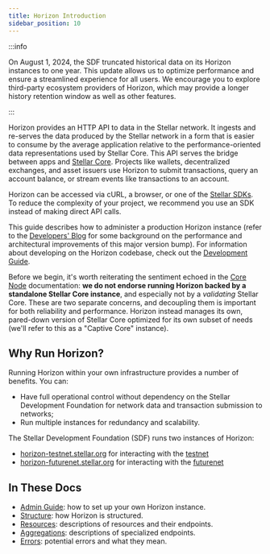 ```yaml
---
title: Horizon Introduction
sidebar_position: 10
---
```


:::info

On August 1, 2024, the SDF truncated historical data on its Horizon instances to one year. This update allows us to optimize performance and ensure a streamlined experience for all users. We encourage you to explore third-party ecosystem providers of Horizon, which may provide a longer history retention window as well as other features.

:::

Horizon provides an HTTP API to data in the Stellar network. It ingests and re-serves the data produced by the Stellar network in a form that is easier to consume by the average application relative to the performance-oriented data representations used by Stellar Core. This API serves the bridge between apps and [Stellar Core](../../validators/README.mdx). Projects like wallets, decentralized exchanges, and asset issuers use Horizon to submit transactions, query an account balance, or stream events like transactions to an account.

Horizon can be accessed via cURL, a browser, or one of the [Stellar SDKs](../../tools/sdks/library.mdx). To reduce the complexity of your project, we recommend you use an SDK instead of making direct API calls.

This guide describes how to administer a production Horizon instance (refer to the [Developers' Blog](https://www.stellar.org/developers-blog/a-new-sun-on-the-horizon) for some background on the performance and architectural improvements of this major version bump). For information about developing on the Horizon codebase, check out the [Development Guide](https://github.com/stellar/go/blob/master/services/horizon/internal/docs/GUIDE_FOR_DEVELOPERS.md).

Before we begin, it's worth reiterating the sentiment echoed in the [Core Node](../../validators/README.mdx) documentation: **we do not endorse running Horizon backed by a standalone Stellar Core instance**, and especially not by a _validating_ Stellar Core. These are two separate concerns, and decoupling them is important for both reliability and performance. Horizon instead manages its own, pared-down version of Stellar Core optimized for its own subset of needs (we'll refer to this as a "Captive Core" instance).

## Why Run Horizon?

Running Horizon within your own infrastructure provides a number of benefits. You can:

- Have full operational control without dependency on the Stellar Development Foundation for network data and transaction submission to networks;
- Run multiple instances for redundancy and scalability.

The Stellar Development Foundation (SDF) runs two instances of Horizon:

- [horizon-testnet.stellar.org](https://horizon-testnet.stellar.org/) for interacting with the [testnet](../../learn/fundamentals/networks.mdx)
- [horizon-futurenet.stellar.org](https://horizon-futurenet.stellar.org/) for interacting with the [futurenet](../../learn/fundamentals/networks.mdx)

## In These Docs

- [Admin Guide](./admin-guide/README.mdx): how to set up your own Horizon instance.
- [Structure](./api-reference/structure/README.mdx): how Horizon is structured.
- [Resources](./api-reference/resources/README.mdx): descriptions of resources and their endpoints.
- [Aggregations](./api-reference/aggregations/README.mdx): descriptions of specialized endpoints.
- [Errors](./api-reference/errors/README.mdx): potential errors and what they mean.
